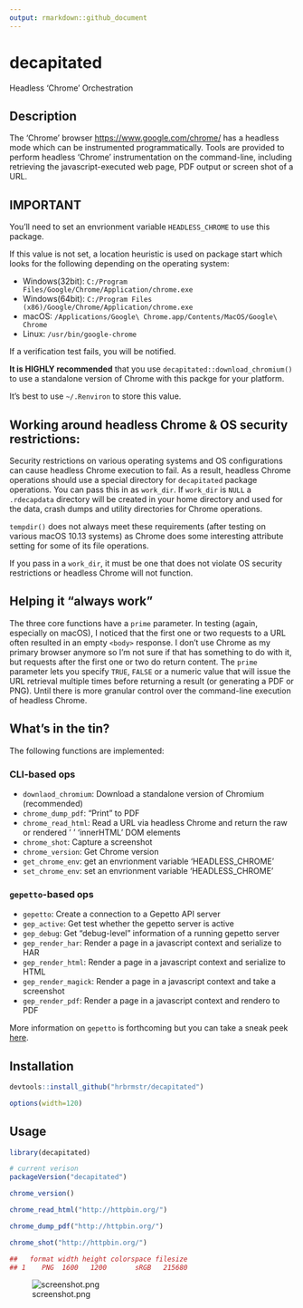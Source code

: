 ```yaml
---
output: rmarkdown::github_document
---
```


# decapitated

Headless 'Chrome' Orchestration

## Description

The 'Chrome' browser <https://www.google.com/chrome/> has a headless mode
which can be instrumented programmatically. Tools are provided to perform headless
'Chrome' instrumentation on the command-line, including retrieving the javascript-executed web page, PDF output or screen shot of a URL.

## IMPORTANT

You'll need to set an envrionment variable `HEADLESS_CHROME` to use this package.

If this value is not set, a location heuristic is used on package start which looks
for the following depending on the operating system:

- Windows(32bit): `C:/Program Files/Google/Chrome/Application/chrome.exe`
- Windows(64bit): `C:/Program Files (x86)/Google/Chrome/Application/chrome.exe`
- macOS: `/Applications/Google\ Chrome.app/Contents/MacOS/Google\ Chrome`
- Linux: `/usr/bin/google-chrome`

If a verification test fails, you will be notified. 

**It is HIGHLY recommended** that you use `decapitated::download_chromium()` to use
a standalone version of Chrome with this packge for your platform. 

It's best to use `~/.Renviron` to store this value.

## Working around headless Chrome & OS security restrictions:

Security restrictions on various operating systems and OS configurations can cause
headless Chrome execution to fail. As a result, headless Chrome operations should
use a special directory for `decapitated` package operations. You can pass this
in as `work_dir`. If `work_dir` is `NULL` a `.rdecapdata` directory will be
created in your home directory and used for the data, crash dumps and utility
directories for Chrome operations.

`tempdir()` does not always meet these requirements (after testing on various
macOS 10.13 systems) as Chrome does some interesting attribute setting for
some of its file operations.

If you pass in a `work_dir`, it must be one that does not violate OS security
restrictions or headless Chrome will not function.

## Helping it "always work"

The three core functions have a `prime` parameter. In testing (again, especially on macOS),
I noticed that the first one or two requests to a URL often resulted in an empty `<body>`
response. I don't use Chrome as my primary browser anymore so I'm not sure if that has something
to do with it, but requests after the first one or two do return content. The `prime`
parameter lets you specify `TRUE`, `FALSE` or a numeric value that will issue the
URL retrieval multiple times before returning a result (or generating a PDF or PNG).
Until there is more granular control over the command-line execution of headless
Chrome.

## What's in the tin?

The following functions are implemented:

### CLI-based ops

- `downlaod_chromium`:  Download a standalone version of Chromium (recommended)
- `chrome_dump_pdf`:	"Print" to PDF
- `chrome_read_html`:	Read a URL via headless Chrome and return the raw or rendered '<body>' 'innerHTML' DOM elements
- `chrome_shot`:	Capture a screenshot
- `chrome_version`:	Get Chrome version
- `get_chrome_env`:	get an envrionment variable 'HEADLESS_CHROME'
- `set_chrome_env`:	set an envrionment variable 'HEADLESS_CHROME'

### `gepetto`-based ops

- `gepetto`:	Create a connection to a Gepetto API server
- `gep_active`:	Get test whether the gepetto server is active
- `gep_debug`:	Get "debug-level" information of a running gepetto server
- `gep_render_har`:	Render a page in a javascript context and serialize to HAR
- `gep_render_html`:	Render a page in a javascript context and serialize to HTML
- `gep_render_magick`:	Render a page in a javascript context and take a screenshot
- `gep_render_pdf`:	Render a page in a javascript context and rendero to PDF

More information on `gepetto` is forthcoming but you can take a sneak peek [here](https://gitlab.com/hrbrmstr/gepetto).

## Installation

```r
devtools::install_github("hrbrmstr/decapitated")
```

```r
options(width=120)
```

## Usage

```r
library(decapitated)

# current verison
packageVersion("decapitated")

chrome_version()

chrome_read_html("http://httpbin.org/")
```

```r
chrome_dump_pdf("http://httpbin.org/")
```

```r
chrome_shot("http://httpbin.org/")

##   format width height colorspace filesize
## 1    PNG  1600   1200       sRGB   215680
```

![screenshot.png](screenshot.png)

